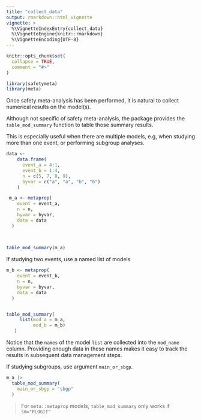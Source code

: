 ```yaml
---
title: "collect_data"
output: rmarkdown::html_vignette
vignette: >
  %\VignetteIndexEntry{collect_data}
  %\VignetteEngine{knitr::rmarkdown}
  %\VignetteEncoding{UTF-8}
---
```


```r
knitr::opts_chunk$set(
  collapse = TRUE,
  comment = "#>"
)
```

```r
library(safetymeta)
library(meta)
```

Once safety meta-analysis has been performed, it is natural to collect numerical
results on the model(s).

Although not specific of safety meta-analysis, the package provides the 
`table_mod_summary` function to table those summary results.

This is especially useful when there are multiple models, e.g, when studying
more than one event, or performing subgroup analyses.

```r
data <-
    data.frame(
      event_a = 4:1,
      event_b = 1:4,
      n = c(5, 7, 8, 9),
      byvar = c("a", "a", "b", "b")
    )

 m_a <- metaprop(
    event = event_a,
    n = n,
    byvar = byvar,
    data = data
  )
 
 

table_mod_summary(m_a)


```
If studying two events, use a named list of models

```r

m_b <- metaprop(
    event = event_b,
    n = n,
    byvar = byvar,
    data = data
  )


table_mod_summary(
     list(mod_a = m_a,
          mod_b = m_b)
   )
```
Notice that the `names` of the model `list` are collected into the `mod_name`
column. Providing enough data in these names makes it easy to track the results
in subsequent data management steps.

If studying subgroups, use argument `main_or_sbgp`.

```r

m_a |> 
  table_mod_summary(
    main_or_sbgp = "sbgp"
  )
```
> For `meta::metaprop` models, `table_mod_summary` only works if `sm="PLOGIT"`
